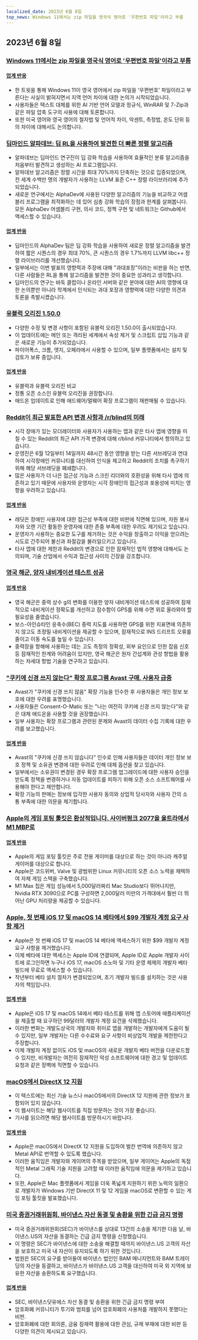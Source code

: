 ```yaml
---
localized_date: 2023년 6월 8일
top_news: Windows 11에서는 zip 파일을 영국식 영어로 '우편번호 파일'이라고 부름
---
```




<CallToAction />

<Steps>

## 2023년 6월 8일

### [Windows 11에서는 zip 파일을 영국식 영어로 '우편번호 파일'이라고 부름](https://twitter.com/JymFox/status/1665799627377975300)

#### [업계 반응](http://news.ycombinator.com/item?id=36231313)

- 한 트윗을 통해 Windows 11이 영국 영어에서 zip 파일을 '우편번호' 파일이라고 부른다는 사실이 밝혀지면서 지역 언어 차이에 대한 논의가 시작되었습니다.
- 사용자들은 텍스트 대체를 위한 AI 기반 언어 모델과 정규식, WinRAR 및 7-Zip과 같은 파일 압축 도구의 사용에 대해 토론합니다.
- 또한 미국 영어와 영국 영어의 철자법 및 언어적 차이, 악센트, 측정법, 온도 단위 등의 차이에 대해서도 논의합니다.

### [딥마인드 알파데브: 딥 RL을 사용하여 발견한 더 빠른 정렬 알고리즘](https://www.nature.com/articles/s41586-023-06004-9)

- 알파데브는 딥마인드 연구진이 딥 강화 학습을 사용하여 효율적인 분류 알고리즘을 처음부터 발견하고 생성하는 AI 프로그램입니다.
- 알파데브 알고리즘은 정렬 시간을 최대 70%까지 단축하는 것으로 입증되었으며, 전 세계 수백만 명의 개발자가 사용하는 LLVM 표준 C++ 정렬 라이브러리에 추가되었습니다.
- 새로운 연구에서는 AlphaDev에 사용된 다양한 알고리즘의 기능을 비교하고 어셈블리 프로그램을 최적화하는 데 있어 심층 강화 학습의 장점과 한계를 살펴봅니다. 모든 AlphaDev 어셈블리 구현, 의사 코드, 정책 구현 및 네트워크는 Github에서 액세스할 수 있습니다.

#### [업계 반응](http://news.ycombinator.com/item?id=36228125)

- 딥마인드의 AlphaDev 팀은 딥 강화 학습을 사용하여 새로운 정렬 알고리즘을 발견하여 짧은 시퀀스의 경우 최대 70%, 큰 시퀀스의 경우 1.7%까지 LLVM libc++ 정렬 라이브러리를 개선했습니다.
- 일부에서는 이번 발표의 영향력과 주장에 대해 "과대포장"이라는 비판을 하는 반면, 다른 사람들은 RL을 통해 알고리즘을 발견한 것이 중요한 성과라고 생각합니다.
- 딥마인드의 연구는 바둑 클럽이나 온라인 서버와 같은 분야에 대한 AI의 영향에 대한 논의뿐만 아니라 학계에서 인식되는 과대 포장과 영향력에 대한 다양한 의견과 토론을 촉발시켰습니다.

### [유블럭 오리진 1.50.0](https://github.com/gorhill/uBlock/releases/tag/1.50.0)

- 다양한 수정 및 변경 사항이 포함된 유블럭 오리진 1.50.0이 출시되었습니다.
- 이 업데이트에는 메인 또는 격리된 세계에서 속성 제거 및 스크립트 삽입 기능과 같은 새로운 기능이 추가되었습니다.
- 파이어폭스, 크롬, 엣지, 오페라에서 사용할 수 있으며, 일부 플랫폼에서는 설치 및 검토가 보류 중입니다.

#### [업계 반응](http://news.ycombinator.com/item?id=36227411)

- 유블럭과 유블럭 오리진 비교
- 정통 오픈 소스인 유블럭 오리진을 권장합니다.
- 애드온 업데이트로 인해 애드웨어/멀웨어 확장 프로그램이 재판매될 수 있습니다.

### [Reddit이 최근 발표한 API 변경 사항과 /r/blind의 미래](https://old.reddit.com/r/Blind/comments/13zr8h2/reddits_recently_announced_api_changes_and_the/)

- 시각 장애가 있는 모더레이터와 사용자가 사용하는 앱과 같은 타사 앱에 영향을 미칠 수 있는 Reddit의 최근 API 가격 변경에 대해 r/blind 커뮤니티에서 항의하고 있습니다.
- 운영진은 6월 12일부터 14일까지 48시간 동안 영향을 받는 다른 서브레딧과 연대하여 시각장애인 커뮤니티를 대신하여 인식을 제고하고 Reddit의 조치를 촉구하기 위해 해당 서브레딧을 폐쇄합니다.
- 많은 사용자가 더 나은 접근성 기능과 스크린 리더와의 호환성을 위해 타사 앱에 의존하고 있기 때문에 사용자와 운영자는 시각 장애인의 접근성과 포용성에 미치는 영향을 우려하고 있습니다.

#### [업계 반응](http://news.ycombinator.com/item?id=36231016)

- 레딧은 장애인 사용자에 대한 접근성 부족에 대한 비판에 직면해 있으며, 자원 봉사자와 오랜 기간 활동한 운영자에 대한 존중 부족에 대한 우려도 제기되고 있습니다.
- 운영자가 사용하는 중요한 도구를 제거하는 것은 수익을 창출하고 이익을 얻으려는 시도로 간주되어 불신과 좌절감을 불러일으키고 있습니다.
- 타사 앱에 대한 제한과 Reddit의 변경으로 인한 잠재적인 법적 영향에 대해서도 논의되며, 기술 산업에서 수익과 접근성 사이의 긴장을 강조합니다.

### [영국 해군, 양자 내비게이션 테스트 성공](https://thequantuminsider.com/2023/06/06/royal-navy-says-quantum-navigation-test-a-success/)

#### [업계 반응](http://news.ycombinator.com/item?id=36222625)

- 영국 해군은 중력 상수 g의 변화를 이용한 양자 내비게이션 테스트에 성공하여 잠재적으로 내비게이션 정확도를 개선하고 잠수함이 GPS를 위해 수면 위로 올라와야 할 필요성을 줄였습니다.
- 보스-아인슈타인 응축수(BEC) 중력 지도를 사용하면 GPS를 위한 지표면에 의존하지 않고도 초정밀 내비게이션을 제공할 수 있으며, 잠재적으로 INS 드리프트 오류를 줄이고 이동 속도를 높일 수 있습니다.
- 중력장을 항해에 사용하는 데는 고도 측정의 정확성, 외부 요인으로 인한 잡음 신호 등 잠재적인 한계와 어려움이 있지만, 영국 해군은 원자 간섭계와 관성 항법을 활용하는 차세대 항법 기술을 연구하고 있습니다.

### ["쿠키에 신경 쓰지 않는다" 확장 프로그램 Avast 구매, 사용자 급증](https://addons.mozilla.org/en-US/firefox/addon/i-dont-care-about-cookies/reviews/?score=1&utm_content=addons-manager-reviews-link&utm_medium=firefox-browser&utm_source=firefox-browser)

- Avast가 "쿠키에 신경 쓰지 않음" 확장 기능을 인수한 후 사용자들은 개인 정보 보호에 대한 우려를 표명했습니다.
- 사용자들은 Consent-O-Matic 또는 "나는 여전히 쿠키에 신경 쓰지 않는다"와 같은 대체 애드온을 사용할 것을 권장했습니다.
- 일부 사용자는 확장 프로그램과 관련된 문제와 Avast의 데이터 수집 기록에 대한 우려를 보고했습니다.

#### [업계 반응](http://news.ycombinator.com/item?id=36233068)

- Avast의 "쿠키에 신경 쓰지 않습니다" 인수로 인해 사용자들은 데이터 개인 정보 보호 정책 및 소유권 변경에 대한 우려로 인해 대체 옵션을 찾고 있습니다.
- 일부에서는 소유권이 변경된 경우 확장 프로그램 업그레이드에 대한 사용자 승인을 받도록 정책을 변경하거나 자동 업데이트를 피하기 위해 오픈 소스 소프트웨어를 사용해야 한다고 제안합니다.
- 확장 기능의 판매는 정보에 입각한 사용자 동의와 상업적 당사자와 사용자 간의 소통 부족에 대한 의문을 제기합니다.

### [Apple의 게임 포팅 툴킷은 환상적입니다. 사이버펑크 2077을 울트라에서 M1 MBP로](https://twitter.com/isaacmarovitz/status/1666209780031971341)

#### [업계 반응](http://news.ycombinator.com/item?id=36223927)

- Apple의 게임 포팅 툴킷은 주로 전용 게이머를 대상으로 하는 것이 아니라 캐주얼 게이머를 대상으로 합니다.
- Apple은 코드위버, Valve 및 광범위한 Linux 커뮤니티의 오픈 소스 노력을 채택하여 자체 게임 스택을 구축했습니다.
- M1 Max 칩은 게임 성능에서 5,000달러짜리 Mac Studio보다 뛰어나지만, Nvidia RTX 3090으로 PC를 구성하면 2,000달러 미만의 가격대에서 훨씬 더 뛰어난 GPU 처리량을 제공할 수 있습니다.

### [Apple, 첫 번째 iOS 17 및 macOS 14 베타에서 $99 개발자 계정 요구 사항 제거](https://arstechnica.com/gadgets/2023/06/how-to-install-ios-17-and-macos-14-developer-betas-now-that-anyone-can-do-it/)

- Apple은 첫 번째 iOS 17 및 macOS 14 베타에 액세스하기 위한 $99 개발자 계정 요구 사항을 제거했습니다.
- 이제 베타에 대한 액세스는 Apple ID에 연결되며, Apple ID로 Apple 개발자 사이트에 로그인하면 누구나 iOS 17, macOS 소노마 및 기타 운영 체제의 개발자 베타 빌드에 무료로 액세스할 수 있습니다.
- 작년부터 베타 설치 절차가 변경되었으며, 초기 개발자 빌드를 설치하는 것은 사용자의 책임입니다.

#### [업계 반응](http://news.ycombinator.com/item?id=36230839)

- Apple은 iOS 17 및 macOS 14에서 베타 테스트를 위해 앱 스토어에 애플리케이션을 제출할 때 요구하던 99달러의 개발자 계정 요건을 삭제했습니다.
- 이러한 변화는 개발도상국의 개발자와 취미로 앱을 개발하는 개발자에게 도움이 될 수 있지만, 일부 개발자는 다른 수수료와 요구 사항이 비상업적 개발을 제한한다고 주장합니다.
- 이제 개발자 계정 없이도 iOS 및 macOS의 새로운 개발자 베타 버전을 다운로드할 수 있지만, 비개발자는 여전히 잠재적인 악성 소프트웨어에 대한 경고 및 업데이트 요청과 같은 장벽에 직면할 수 있습니다.

### [macOS에서 DirectX 12 지원](https://twitter.com/andytizer/status/1666131239575728130)

- 이 텍스트에는 최신 기술 뉴스나 macOS에서의 DirectX 12 지원에 관한 정보가 포함되어 있지 않습니다.
- 이 웹사이트는 해당 웹사이트를 직접 방문하는 것이 가장 좋습니다.
- 기사를 읽으려면 해당 웹사이트를 방문하시기 바랍니다.

#### [업계 반응](http://news.ycombinator.com/item?id=36222266)

- Apple은 macOS에서 DirectX 12 지원을 도입하여 벌칸 번역에 의존하지 않고 Metal API로 번역할 수 있도록 했습니다.
- 이러한 움직임은 개발자와 게이머의 주목을 받았으며, 일부 게이머는 Apple의 독점적인 Metal 그래픽 기술 지원을 고려할 때 이러한 움직임에 의문을 제기하고 있습니다.
- 또한, Apple은 Mac 플랫폼에서 게임을 더욱 폭넓게 지원하기 위한 노력의 일환으로 개발자가 Windows 기반 DirectX 11 및 12 게임을 macOS로 변환할 수 있는 게임 포팅 툴킷을 발표했습니다.

### [미국 증권거래위원회, 바이낸스 자산 동결 및 송환을 위한 긴급 금지 명령](https://www.kitco.com/news/2023-06-07/SEC-granted-emergency-restraining-order-to-freeze-repatriate-Binance-US-assets.html)

- 미국 증권거래위원회(SEC)가 바이낸스를 상대로 13건의 소송을 제기한 다음 날, 바이낸스.US의 자산을 동결하는 긴급 금지 명령을 신청했습니다.
- 이 명령은 SEC가 바이낸스에 대한 소송을 해결할 때까지 바이낸스.US 고객의 자산을 보호하고 미국 내 자산이 유지되도록 하기 위한 것입니다.
- 법원은 SEC의 요구를 받아들여 바이낸스 법인인 BAM 매니지먼트와 BAM 트레이딩의 자산을 동결하고, 바이낸스가 바이낸스.US 고객을 대신하여 미국 외 지역에 보유한 자산을 송환하도록 요구했습니다.

#### [업계 반응](http://news.ycombinator.com/item?id=36235143)

- SEC, 바이낸스닷유에스 자산 동결 및 송환을 위한 긴급 금지 명령 부여
- 암호화폐 커뮤니티가 투기와 범죄를 넘어 암호화폐의 사용처를 개발하지 못했다는 비판.
- 암호화폐에 대한 회의론, 금융 잠재력 활용에 대한 관심, 규제 부재에 대한 비판 등 다양한 의견이 제시되고 있습니다.

</Steps>
